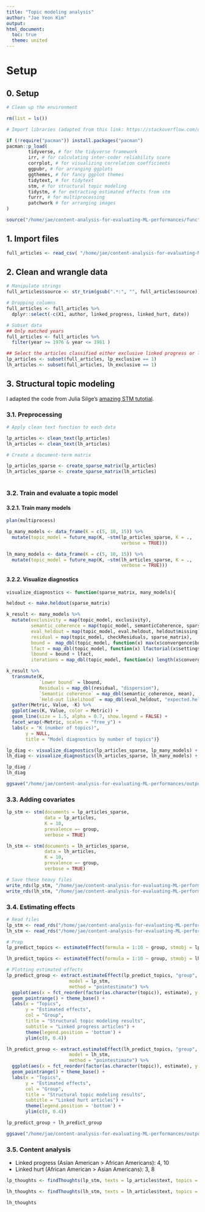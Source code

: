 ```yaml
---
title: "Topic modeling analysis"
author: "Jae Yeon Kim"
output:
html_document:
  toc: true
  theme: united
---
```


# Setup

## 0. Setup

```r

# Clean up the environment

rm(list = ls())

# Import libraries (adapted from this link: https://stackoverflow.com/questions/4090169/elegant-way-to-check-for-missing-packages-and-install-them)

if (!require("pacman")) install.packages("pacman")
pacman::p_load(
        tidyverse, # for the tidyverse framework
        irr, # for calculating inter-coder reliability score
        corrplot, # for visualizing correlation coefficients
        ggpubr, # for arranging ggplots
        ggthemes, # for fancy ggplot themes
        tidytext, # for tidytext
        stm, # for structural topic modeling
        tidystm, # for extracting estimated effects from stm
        furrr, # for multiprocessing
        patchwork # for arranging images
)

source("/home/jae/content-analysis-for-evaluating-ML-performances/functions/text_analysis.r")

```

## 1. Import files

```r

full_articles <- read_csv( "/home/jae/content-analysis-for-evaluating-ML-performances/processed_data/full_articles.csv")

```

## 2. Clean and wrangle data

```r

# Manipulate strings
full_articles$source <- str_trim(gsub(".*:", "", full_articles$source))

# Dropping columns
full_articles <- full_articles %>%
  dplyr::select(-c(X1, author, linked_progress, linked_hurt, date))

# Subset data
## Only matched years
full_articles <- full_articles %>%
  filter(year >= 1976 & year <= 1981 )

## Select the articles classified either exclusive linked progress or linked hurt articles
lp_articles <- subset(full_articles, lp_exclusive == 1)
lh_articles <- subset(full_articles, lh_exclusive == 1)

```

## 3. Structural topic modeling

I adapted the code from Julia Silge's [amazing STM tutotial](https://juliasilge.com/blog/evaluating-stm/).

### 3.1. Preprocessing

```r

# Apply clean text function to each data

lp_articles <- clean_text(lp_articles)
lh_articles <- clean_text(lh_articles)

# Create a document-term matrix

lp_articles_sparse <- create_sparse_matrix(lp_articles)
lh_articles_sparse <- create_sparse_matrix(lh_articles)
  
```

### 3.2. Train and evaluate a topic model

#### 3.2.1. Train many models

```r

plan(multiprocess)

lp_many_models <- data_frame(K = c(5, 10, 15)) %>%
  mutate(topic_model = future_map(K, ~stm(lp_articles_sparse, K = .,
                                          verbose = TRUE)))

lh_many_models <- data_frame(K = c(5, 10, 15)) %>%
  mutate(topic_model = future_map(K, ~stm(lh_articles_sparse, K = .,
                                          verbose = TRUE)))

```

#### 3.2.2. Visualize diagnostics

```r

visualize_diagnostics <- function(sparse_matrix, many_models){

heldout <- make.heldout(sparse_matrix)

k_result <- many_models %>%
  mutate(exclusivity = map(topic_model, exclusivity),
         semantic_coherence = map(topic_model, semanticCoherence, sparse_matrix),
         eval_heldout = map(topic_model, eval.heldout, heldout$missing),
         residual = map(topic_model, checkResiduals, sparse_matrix),
         bound =  map_dbl(topic_model, function(x) max(x$convergence$bound)),
         lfact = map_dbl(topic_model, function(x) lfactorial(x$settings$dim$K)),
         lbound = bound + lfact,
         iterations = map_dbl(topic_model, function(x) length(x$convergence$bound)))

k_result %>%
  transmute(K,
            `Lower bound` = lbound,
            Residuals = map_dbl(residual, "dispersion"),
            `Semantic coherence` = map_dbl(semantic_coherence, mean),
            `Held-out likelihood` = map_dbl(eval_heldout, "expected.heldout")) %>%
  gather(Metric, Value, -K) %>%
  ggplot(aes(K, Value, color = Metric)) +
  geom_line(size = 1.5, alpha = 0.7, show.legend = FALSE) +
  facet_wrap(~Metric, scales = "free_y") +
  labs(x = "K (number of topics)",
       y = NULL,
       title = "Model diagnostics by number of topics")}

lp_diag <- visualize_diagnostics(lp_articles_sparse, lp_many_models) + labs(subtitle = "Linked progress articles") + theme_base()
lh_diag <- visualize_diagnostics(lh_articles_sparse, lh_many_models) + labs(subtitle = "Linked hurt articles") + theme_base()

lp_diag /
lh_diag

ggsave("/home/jae/content-analysis-for-evaluating-ML-performances/outputs/topic_modeling_diagnosis_plot.png", height = 10)
```


### 3.3. Adding covariates

```r

lp_stm <- stm(documents = lp_articles_sparse,
              data = lp_articles,
              K = 10,
              prevalence =~ group,
              verbose = TRUE)

lh_stm <- stm(documents = lh_articles_sparse,
              data = lh_articles,
              K = 10,
              prevalence =~ group,
              verbose = TRUE)

# Save these heavy files
write_rds(lp_stm, "/home/jae/content-analysis-for-evaluating-ML-performances/processed_data/lp_stm.rds")
write_rds(lh_stm, "/home/jae/content-analysis-for-evaluating-ML-performances/processed_data/lh_stm.rds")
```

### 3.4. Estimating effects

```r

# Read files 
lp_stm <- read_rds("/home/jae/content-analysis-for-evaluating-ML-performances/processed_data/lp_stm.rds")
lh_stm <- read_rds("/home/jae/content-analysis-for-evaluating-ML-performances/processed_data/lh_stm.rds")

# Prep
lp_predict_topics <- estimateEffect(formula = 1:10 ~ group, stmobj = lp_stm, metadata = lp_articles, uncertainty = "Global")

lh_predict_topics <- estimateEffect(formula = 1:10 ~ group, stmobj = lh_stm, metadata = lh_articles, uncertainty = "Global")

# Plotting estimated effects
lp_predict_group <- extract.estimateEffect(lp_predict_topics, "group",
                       model = lp_stm,
                       method = "pointestimate") %>%
  ggplot(aes(x = fct_reorder(factor(as.character(topic)), estimate), y = estimate, ymax = ci.upper, ymin = ci.lower, col = covariate.value)) +
  geom_pointrange() + theme_base() +
  labs(x = "Topics",
       y = "Estimated effects",
       col = "Group",
       title = "Structural topic modeling results",
       subtitle = "Linked progress articles") +
       theme(legend.position = 'bottom') +
       ylim(c(0, 0.4))

lh_predict_group <- extract.estimateEffect(lh_predict_topics, "group",
                       model = lh_stm,
                       method = "pointestimate") %>%
  ggplot(aes(x = fct_reorder(factor(as.character(topic)), estimate), y = estimate, ymax = ci.upper, ymin = ci.lower, col = covariate.value)) +
  geom_pointrange() + theme_base() +
  labs(x = "Topics",
       y = "Estimated effects",
       col = "Group",
       title = "Structural topic modeling results",
       subtitle = "Linked hurt articles") +
       theme(legend.position = 'bottom') +
       ylim(c(0, 0.4))

lp_predict_group + lh_predict_group

ggsave("/home/jae/content-analysis-for-evaluating-ML-performances/outputs/topic_predict_estimates_plot.png", width = 12)

```
### 3.5. Content analysis

- Linked progress (Asian American > African Americans): 4, 10 
- Linked hurt (African American > Asian Americans): 3, 8

```r

lp_thoughts <- findThoughts(lp_stm, texts = lp_articles$text, topics = c(4, 10), n = 20)

lh_thoughts <- findThoughts(lh_stm, texts = lh_articles$text, topics = c(3, 8), n = 20)

lh_thoughts
```

